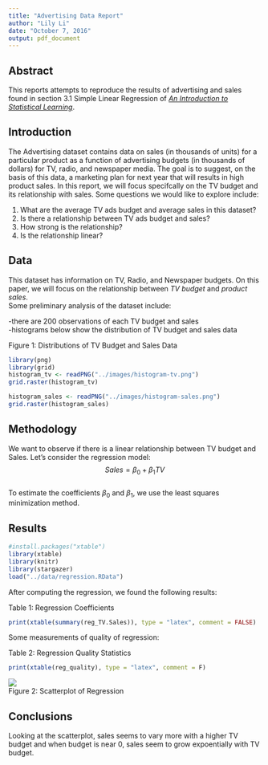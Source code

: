 ```yaml
---
title: "Advertising Data Report"
author: "Lily Li"
date: "October 7, 2016"
output: pdf_document
---
```

## Abstract  
This reports attempts to reproduce the results of advertising and sales found in section 3.1 Simple Linear Regression of [*An Introduction to Statistical Learning*](http://www-bcf.usc.edu/~gareth/ISL/ISLR%20Sixth%20Printing.pdf). 
  
  
## Introduction  
The Advertising dataset contains data on sales (in thousands of units) for a particular product as a function of advertising budgets (in thousands of dollars) for TV, radio, and newspaper media. The goal is to suggest, on the basis of this data, a marketing plan for next year that will results in high product sales. In this report, we will focus specifcally on the TV budget and its relationship with sales. Some questions we would like to explore include:      
  
1. What are the average TV ads budget and average sales in this dataset?  
2. Is there a relationship between TV ads budget and sales?  
3. How strong is the relationship?  
4. Is the relationship linear?  
  
  
## Data  
This dataset has information on TV, Radio, and Newspaper budgets. On this paper, we will focus on the relationship between *TV budget* and *product sales*.  
Some preliminary analysis of the dataset include:  
  
-there are 200 observations of each TV budget and sales  
-histograms below show the distribution of TV budget and sales data  
  
  
Figure 1: Distributions of TV Budget and Sales Data  
```r
library(png)
library(grid)
histogram_tv <- readPNG("../images/histogram-tv.png")
grid.raster(histogram_tv)
```

```r
histogram_sales <- readPNG("../images/histogram-sales.png")
grid.raster(histogram_sales)
```


## Methodology
We want to observe if there is a linear relationship between TV budget and Sales. Let's consider the regression model: 
$$Sales = \beta_0 + \beta_1 TV$$   
To estimate the coefficients $\beta_0$ and $\beta_1$, we use the least squares minimization method. 

  
## Results
```r
#install.packages("xtable")
library(xtable)
library(knitr)
library(stargazer)
load("../data/regression.RData")
```
After computing the regression, we found the following results:  
  
Table 1: Regression Coefficients
```r
print(xtable(summary(reg_TV.Sales)), type = "latex", comment = FALSE)
```
  
Some measurements of quality of regression:  
  
Table 2: Regression Quality Statistics  
```r
print(xtable(reg_quality), type = "latex", comment = F)
```
![](../images/scatterplot-tv-sales.png)  
Figure 2: Scatterplot of Regression  
  
  
## Conclusions  
Looking at the scatterplot, sales seems to vary more with a higher TV budget and when budget is near 0, sales seem to grow expoentially with TV budget. 



